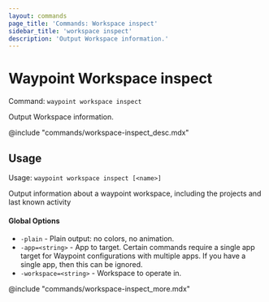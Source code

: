 ```yaml
---
layout: commands
page_title: 'Commands: Workspace inspect'
sidebar_title: 'workspace inspect'
description: 'Output Workspace information.'
---
```


# Waypoint Workspace inspect

Command: `waypoint workspace inspect`

Output Workspace information.

@include "commands/workspace-inspect_desc.mdx"

## Usage

Usage: `waypoint workspace inspect [<name>]`

Output information about a waypoint workspace, including the projects and
last known activity

#### Global Options

- `-plain` - Plain output: no colors, no animation.
- `-app=<string>` - App to target. Certain commands require a single app target for Waypoint configurations with multiple apps. If you have a single app, then this can be ignored.
- `-workspace=<string>` - Workspace to operate in.

@include "commands/workspace-inspect_more.mdx"
